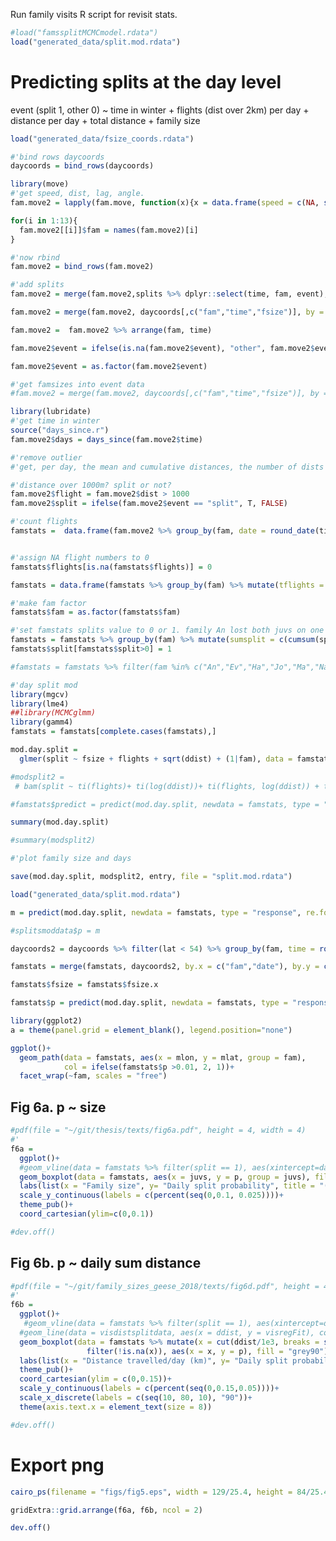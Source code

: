 Run family visits R script for revisit stats.

```r
#load("famssplitMCMCmodel.rdata")
load("generated_data/split.mod.rdata")
```

# Predicting splits at the day level

event (split 1, other 0) ~ time in winter + flights (dist over 2km) per day + distance per day + total distance + family size

```r
load("generated_data/fsize_coords.rdata")

#'bind rows daycoords
daycoords = bind_rows(daycoords)
```

```r
library(move)
#'get speed, dist, lag, angle.
fam.move2 = lapply(fam.move, function(x){x = data.frame(speed = c(NA, speed(x)), dist = c(NA, distance(x)), angle = c(NA, angle(x)), lag = c(NA, timeLag(x)), lon = coordinates(x)[,1], lat = coordinates(x)[,2], time = timestamps(x))})

for(i in 1:13){
  fam.move2[[i]]$fam = names(fam.move2)[i]
}

#'now rbind
fam.move2 = bind_rows(fam.move2)

#'add splits
fam.move2 = merge(fam.move2,splits %>% dplyr::select(time, fam, event), by = c("time", "fam"), all.x = T)

fam.move2 = merge(fam.move2, daycoords[,c("fam","time","fsize")], by = c("fam","time"))

fam.move2 =  fam.move2 %>% arrange(fam, time)

fam.move2$event = ifelse(is.na(fam.move2$event), "other", fam.move2$event)

fam.move2$event = as.factor(fam.move2$event)
```


```r
#'get famsizes into event data
#fam.move2 = merge(fam.move2, daycoords[,c("fam","time","fsize")], by = c("fam","time"))

library(lubridate)
#'get time in winter
source("days_since.r")
fam.move2$days = days_since(fam.move2$time)
```

```r
#'remove outlier
#'get, per day, the mean and cumulative distances, the number of dists above 1km, mean time since winter, family size

#'distance over 1000m? split or not?
fam.move2$flight = fam.move2$dist > 1000
fam.move2$split = ifelse(fam.move2$event == "split", T, FALSE)

#'count flights
famstats =  data.frame(fam.move2 %>% group_by(fam, date = round_date(time, "day")) %>% summarise(mdist = mean(dist, na.rm = T), ddist = sum(na.omit(dist)), days = mean(days, na.rm = T), fsize = min(fsize), flights = sum(flight), split = sum(split), mlon = mean(lon, na.rm = T), mlat = mean(lat, na.rm = T)))


#'assign NA flight numbers to 0
famstats$flights[is.na(famstats$flights)] = 0

famstats = data.frame(famstats %>% group_by(fam) %>% mutate(tflights = c(cumsum((flights))), tdist = cumsum(ddist)))

#'make fam factor
famstats$fam = as.factor(famstats$fam)

#'set famstats splits value to 0 or 1. family An lost both juvs on one day. count all splits in the fam.
famstats = famstats %>% group_by(fam) %>% mutate(sumsplit = c(cumsum(split)))
famstats$split[famstats$split>0] = 1

#famstats = famstats %>% filter(fam %in% c("An","Ev","Ha","Jo","Ma","Na","Ro","Ti","Wo"))
```

```r
#'day split mod
library(mgcv)
library(lme4)
##library(MCMCglmm)
library(gamm4)
famstats = famstats[complete.cases(famstats),]

mod.day.split =
  glmer(split ~ fsize + flights + sqrt(ddist) + (1|fam), data = famstats, family = binomial(link = logit))

#modsplit2 =
 # bam(split ~ ti(flights)+ ti(log(ddist))+ ti(flights, log(ddist)) + ti(sqrt(days)) + ti(fsize) + ti(sqrt(days), fsize) + s(fam, bs = "re"), data = famstats, family = "binomial")

#famstats$predict = predict(mod.day.split, newdata = famstats, type = "response", allow.new.levels = T)
```

```r
summary(mod.day.split)

#summary(modsplit2)

#'plot family size and days

save(mod.day.split, modsplit2, entry, file = "split.mod.rdata")

load("generated_data/split.mod.rdata")

m = predict(mod.day.split, newdata = famstats, type = "response", re.form =~(1|fam))
```



```r
#splitsmoddata$p = m

daycoords2 = daycoords %>% filter(lat < 54) %>% group_by(fam, time = round_date(time, "day")) %>% dmap(last)

famstats = merge(famstats, daycoords2, by.x = c("fam","date"), by.y = c("fam","time"))

famstats$fsize = famstats$fsize.x

famstats$p = predict(mod.day.split, newdata = famstats, type = "response", re.form =~(1|fam))

library(ggplot2)
a = theme(panel.grid = element_blank(), legend.position="none")

ggplot()+
  geom_path(data = famstats, aes(x = mlon, y = mlat, group = fam),
            col = ifelse(famstats$p >0.01, 2, 1))+
  facet_wrap(~fam, scales = "free")

```

## Fig 6a. p ~ size

```r
#pdf(file = "~/git/thesis/texts/fig6a.pdf", height = 4, width = 4)
#'
f6a =
  ggplot()+
  #geom_vline(data = famstats %>% filter(split == 1), aes(xintercept=days), col = 2, lty = 3)+
  geom_boxplot(data = famstats, aes(x = juvs, y = p, group = juvs), fill = "grey90", width = 0.5)+
  labs(list(x = "Family size", y= "Daily split probability", title = "(a)"))+
  scale_y_continuous(labels = c(percent(seq(0,0.1, 0.025))))+
  theme_pub()+
  coord_cartesian(ylim=c(0,0.1))

#dev.off()
```

## Fig 6b. p ~ daily sum distance

```r
#pdf(file = "~/git/family_sizes_geese_2018/texts/fig6d.pdf", height = 4, width = 4)
#'
f6b =
  ggplot()+
   #geom_vline(data = famstats %>% filter(split == 1), aes(xintercept=ddist/1e3), col = 2, lty = 1, lwd = 0.2)+
  #geom_line(data = visdistsplitdata, aes(x = ddist, y = visregFit), col = 1, lwd = 0.4)+
  geom_boxplot(data = famstats %>% mutate(x = cut(ddist/1e3, breaks = seq(0,100,10))) %>% 
                 filter(!is.na(x)), aes(x = x, y = p), fill = "grey90")+
  labs(list(x = "Distance travelled/day (km)", y= "Daily split probability", title = "(b)"))+
  theme_pub()+
  coord_cartesian(ylim = c(0,0.15))+
  scale_y_continuous(labels = c(percent(seq(0,0.15,0.05))))+
  scale_x_discrete(labels = c(seq(10, 80, 10), "90"))+
  theme(axis.text.x = element_text(size = 8))

#dev.off()
```


# Export png

```r
cairo_ps(filename = "figs/fig5.eps", width = 129/25.4, height = 84/25.4, pointsize = 8, family = "arial", fallback_resolution = 300)

gridExtra::grid.arrange(f6a, f6b, ncol = 2)

dev.off()
```
